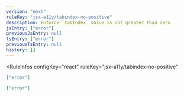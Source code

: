 ```yaml
---
version: "next"
ruleKey: "jsx-a11y/tabindex-no-positive"
description: Enforce `tabIndex` value is not greater than zero
jsEntry: ["error"]
previousJsEntry: null
tsEntry: ["error"]
previousTsEntry: null
history: []
---
```


<RuleInfos 
  configKey="react" 
  ruleKey="jsx-a11y/tabindex-no-positive" 
>

```json
["error"]
```

```json
["error"]
```

</RuleInfos>
